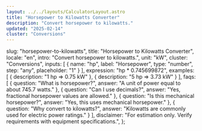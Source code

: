 ```yaml
---
layout: ../../layouts/CalculatorLayout.astro
title: "Horsepower to Kilowatts Converter"
description: "Convert horsepower to kilowatts."
updated: "2025-02-14"
cluster: "Conversions"
---
```


  slug: "horsepower-to-kilowatts",
  title: "Horsepower to Kilowatts Converter",
  locale: "en",
  intro: "Convert horsepower to kilowatts.",
  unit: "kW",
  cluster: "Conversions",
  inputs: [
    { name: "hp", label: "Horsepower", type: "number", step: "any", placeholder: "1" }
  ],
  expression: "hp * 0.745699872",
  examples: [
    { description: "1 hp ⇒ 0.75 kW" },
    { description: "5 hp ⇒ 3.73 kW" }
  ],
  faqs: [
    { question: "What is horsepower?", answer: "A unit of power equal to about 745.7 watts." },
    { question: "Can I use decimals?", answer: "Yes, fractional horsepower values are allowed." },
    { question: "Is this mechanical horsepower?", answer: "Yes, this uses mechanical horsepower." },
    { question: "Why convert to kilowatts?", answer: "Kilowatts are commonly used for electric power ratings." }
  ],
  disclaimer: "For estimation only. Verify requirements with equipment specifications.",
};

<Calculator schema={schema} />
